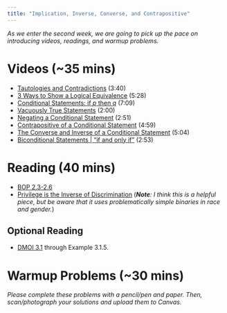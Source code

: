 ```yaml
---
title: "Implication, Inverse, Converse, and Contrapositive"
---
```


*As we enter the second week, we are going to pick up the pace on introducing videos, readings, and warmup problems.*

# Videos (~35 mins)

- [Tautologies and Contradictions](https://youtu.be/Ji2vr-9duPI?si=Ey4WlBJwNHazZs2z) (3:40)
- [3 Ways to Show a Logical Equivalence](https://youtu.be/93CxSLi89Ok?si=bXZ9oTi-6f4-RHAD) (5:28)
- [Conditional Statements: if *p* then *q*](https://youtu.be/F3544ZyO-eU?si=Z3_-A46qah_bu6rg) (7:09)
- [Vacuously True Statements](https://youtu.be/AQ0f4rsbsrQ?si=NxAbYKVbjvmh4ktJ) (2:00)
- [Negating a Conditional Statement](https://youtu.be/j7qVcc6X8g4?si=G8UU1SJZT236nzss) (2:51)
- [Contrapositive of a Conditional Statement](https://youtu.be/h83bzYAfgrM?si=qqO_wpX-7R9oqJch) (4:59)
- [The Converse and Inverse of a Conditional Statement](https://youtu.be/BNhp6LXncI0?si=nieKCEA0Z2BWHIzX) (5:04)
- [Biconditional Statements | "if and only if"](https://youtu.be/oHijygNdx_8?si=Txppresck906nTBm) (2:53)

# Reading (40 mins)

- [BOP 2.3-2.6](https://www.people.vcu.edu/~rhammack/BookOfProof/Main.pdf)
- [Privilege is the Inverse of Discrimination](https://medium.com/@davestagner/privilege-is-the-inverse-of-discrimination-334d0c7f4fbd) (***Note**: I think this is a helpful piece, but be aware that it uses problematically simple binaries in race and gender.*)
 
## Optional Reading

- [DMOI 3.1](https://discrete.openmathbooks.org/dmoi3/sec_propositional.html) through Example 3.1.5. 
 
# Warmup Problems (~30 mins) 

*Please complete these problems with a pencil/pen and paper. Then, scan/photograph your solutions and upload them to Canvas.*
